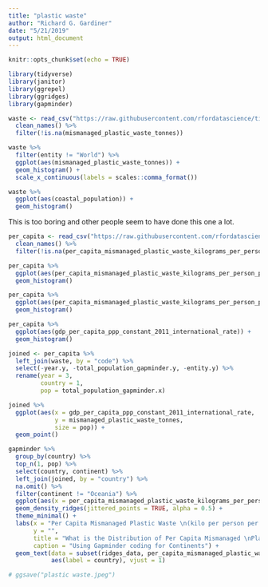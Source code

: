 ```yaml
---
title: "plastic waste"
author: "Richard G. Gardiner"
date: "5/21/2019"
output: html_document
---
```


```r
knitr::opts_chunk$set(echo = TRUE)
```


```r
library(tidyverse)
library(janitor)
library(ggrepel)
library(ggridges)
library(gapminder)

waste <- read_csv("https://raw.githubusercontent.com/rfordatascience/tidytuesday/master/data/2019/2019-05-21/coastal-population-vs-mismanaged-plastic.csv") %>%
  clean_names() %>%
  filter(!is.na(mismanaged_plastic_waste_tonnes))
```

```r
waste %>%
  filter(entity != "World") %>%
  ggplot(aes(mismanaged_plastic_waste_tonnes)) +
  geom_histogram() +
  scale_x_continuous(labels = scales::comma_format())
```


```r
waste %>%
  ggplot(aes(coastal_population)) +
  geom_histogram()
```

This is too boring and other people seem to have done this one a lot.

```r
per_capita <- read_csv("https://raw.githubusercontent.com/rfordatascience/tidytuesday/master/data/2019/2019-05-21/per-capita-mismanaged-plastic-waste-vs-gdp-per-capita.csv") %>%
  clean_names() %>%
  filter(!is.na(per_capita_mismanaged_plastic_waste_kilograms_per_person_per_day))

per_capita %>%
  ggplot(aes(per_capita_mismanaged_plastic_waste_kilograms_per_person_per_day)) +
  geom_histogram()

per_capita %>%
  ggplot(aes(per_capita_mismanaged_plastic_waste_kilograms_per_person_per_day)) +
  geom_histogram()

per_capita %>%
  ggplot(aes(gdp_per_capita_ppp_constant_2011_international_rate)) +
  geom_histogram()
```

```r
joined <- per_capita %>%
  left_join(waste, by = "code") %>%
  select(-year.y, -total_population_gapminder.y, -entity.y) %>%
  rename(year = 3,
         country = 1,
         pop = total_population_gapminder.x)

joined %>%
  ggplot(aes(x = gdp_per_capita_ppp_constant_2011_international_rate, 
             y = mismanaged_plastic_waste_tonnes,
             size = pop)) +
  geom_point()
```

```r
gapminder %>%
  group_by(country) %>%
  top_n(1, pop) %>%
  select(country, continent) %>%
  left_join(joined, by = "country") %>%
  na.omit() %>%
  filter(continent != "Oceania") %>%
  ggplot(aes(x = per_capita_mismanaged_plastic_waste_kilograms_per_person_per_day, y = continent)) +
  geom_density_ridges(jittered_points = TRUE, alpha = 0.5) +
  theme_minimal() +
  labs(x = "Per Capita Mismanaged Plastic Waste \n(kilo per person per day)",
       y = "",
       title = "What is the Distribution of Per Capita Mismanaged \nPlastic Waste Across Continents?",
       caption = "Using Gapminder coding for Continents") +
  geom_text(data = subset(ridges_data, per_capita_mismanaged_plastic_waste_kilograms_per_person_per_day > 0.15), 
            aes(label = country), vjust = 1)

# ggsave("plastic waste.jpeg")
```




